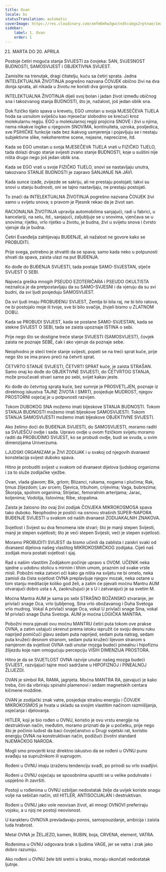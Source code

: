 ```yaml
---
title: Ovan
locale: bs
statusTranslation: automatic
coverImage: https://res.cloudinary.com/xmfm6mhw3gwctndtcubgx2rptnae/image/upload/v1741354450/small_cover_tratado_esoterico_de_astrologia_hermetica_6210a35442.webp
sidebar:
    label: 1. Ovan
    order: 1
---
```

21. MARTA DO 20. APRILA

Postoje četiri moguća stanja SVIJESTI za čovjeka: SAN, SVJESNOST BUDNOSTI, SAMOSVIJEST i OBJEKTIVNA SVIJEST.

Zamislite na trenutak, dragi čitatelju, kuću sa četiri sprata. Jadna INTELEKTUALNA ŽIVOTINJA pogrešno nazvana ČOVJEK obično živi na dva donja sprata, ali nikada u životu ne koristi dva gornja sprata.

INTELEKTUALNA ŽIVOTINJA dijeli svoj bolan i jadan život između običnog sna i takozvanog stanja BUDNOSTI, što je, nažalost, još jedan oblik sna.

Dok fizičko tijelo spava u krevetu, EGO umotan u svoja MJESEČEVA TIJELA hoda sa usnulom sviješću kao mjesečar slobodno se krećući kroz molekularnu regiju. EGO u molekularnoj regiji projicira SNOVE i živi u njima, nema nikakve logike u njegovim SNOVIMA, kontinuiteta, uzroka, posljedica, sve PSIHIČKE funkcije rade bez ikakvog usmjerenja i pojavljuju se i nestaju subjektivne slike, nekoherentne scene, nejasne, neprecizne, itd.

Kada se EGO umotan u svoja MJESEČEVA TIJELA vrati u FIZIČKO TIJELO, tada dolazi drugo stanje svijesti zvano stanje BUDNOSTI, koje u suštini nije ništa drugo nego još jedan oblik sna.

Kada se EGO vrati u svoje FIZIČKO TIJELO, snovi se nastavljaju unutra, takozvano STANJE BUDNOSTI je zapravo SANJANJE NA JAVI.

Kada sunce izađe, zvijezde se sakriju, ali ne prestaju postojati; takvi su snovi u stanju budnosti, oni se tajno nastavljaju, ne prestaju postojati.

To znači da INTELEKTUALNA ŽIVOTINJA pogrešno nazvana ČOVJEK živi samo u svijetu snova; s pravom je Pjesnik rekao da je život san.

RACIONALNA ŽIVOTINJA upravlja automobilima sanjajući, radi u fabrici, u kancelariji, na selu, itd., sanjajući, zaljubljuje se u snovima, vjenčava se u snovima; rijetko, vrlo rijetko u životu, je budna, živi u svijetu snova i čvrsto vjeruje da je budna.

Četiri Evanđelja zahtijevaju BUĐENJE, ali nažalost ne govore kako se PROBUDITI.

Prije svega, potrebno je shvatiti da se spava; samo kada neko u potpunosti shvati da spava, zaista ulazi na put BUĐENJA.

Ko dođe do BUĐENJA SVIJESTI, tada postaje SAMO-SVJESTAN, stječe SVIJEST O SEBI.

Najveća greška mnogih PSEUDO EZOTERIČARA i PSEUDO OKULTISTA neznalica je da pretpostavljaju da su SAMO-SVJESNI i da vjeruju da su svi budni, da svi ljudi posjeduju SAMOSVIJEST.

Da svi ljudi imaju PROBUĐENU SVIJEST, Zemlja bi bila raj, ne bi bilo ratova, ne bi postojalo moje ili tvoje, sve bi bilo svačije, živjeli bismo u ZLATNOM DOBU.

Kada se PROBUDI SVIJEST, kada se postane SAMO-SVJESTAN, kada se stekne SVIJEST O SEBI, tada se zaista upoznaje ISTINA o sebi.

Prije nego što se dostigne treće stanje SVIJESTI (SAMOSVIJEST), čovjek zaista ne poznaje SEBE, čak i ako vjeruje da poznaje sebe.

Neophodno je steći treće stanje svijesti, popeti se na treći sprat kuće, prije nego što se ima pravo preći na četvrti sprat.

ČETVRTO STANJE SVIJESTI, ČETVRTI SPRAT kuće, je zaista STRAŠAN. Samo onaj ko dođe do OBJEKTIVNE SVIJESTI, do ČETVRTOG STANJA, može proučavati stvari same po sebi, svijet kakav jeste.

Ko dođe do četvrtog sprata kuće, bez sumnje je PROSVETLJEN, poznaje iz direktnog iskustva TAJNE ŽIVOTA I SMRTI, posjeduje MUDROST, njegov PROSTORNI osjećaj je u potpunosti razvijen.

Tokom DUBOKOG SNA možemo imati bljeskove STANJA BUDNOSTI. Tokom STANJA BUDNOSTI možemo imati bljeskove SAMOSVIJESTI. Tokom STANJA SAMOSVIJESTI možemo imati bljeskove OBJEKTIVNE SVIJESTI.

Ako želimo doći do BUĐENJA SVIJESTI, do SAMOSVIJESTI, moramo raditi sa SVIJEŠĆU ovdje i sada. Upravo ovdje u ovom fizičkom svijetu moramo raditi da PROBUDIMO SVIJEST, ko se probudi ovdje, budi se svuda, u svim dimenzijama Univerzuma.

LJUDSKI ORGANIZAM je ŽIVI ZODIJAK i u svakoj od njegovih dvanaest konstelacija svijest duboko spava.

Hitno je probuditi svijest u svakom od dvanaest dijelova ljudskog organizma i za to služe zodijačke vježbe.

Ovan, vlada glavom; Bik, grlom; Blizanci, rukama, nogama i plućima; Rak, timus žlijezdom; Lav srcem; Djevica, trbuhom, crijevima; Vaga, bubrezima; Škorpija, spolnim organima; Strijelac, femoralnim arterijama; Jarac, koljenima; Vodolija, listovima; Ribe, stopalima.

Zaista je žalosno što ovaj živi zodijak ČOVJEKA MIKROKOSMOSA spava tako duboko. Neophodno je postići na osnovu strašnih SUPER-NAPORA BUĐENJE SVIJESTI u svakom od naših dvanaest ZODIJAKALNIH ZNAKOVA.

Svjetlost i Svijest su dva fenomena iste stvari; što je manji stepen Svijesti, manji je stepen svjetlosti; što je veći stepen Svijesti, veći je stepen svjetlosti.

Moramo PROBUDITI SVIJEST da bismo učinili da zablista i zaiskri svaki od dvanaest dijelova našeg vlastitog MIKROKOSMIČKOG zodijaka. Cijeli naš zodijak mora postati svjetlost i sjaj.

Rad s našim vlastitim Zodijakom počinje upravo s OVOM. UČENIK neka sjedne u udobnu stolicu s mirnim i tihim umom, praznim od svake vrste misli. Pobožni neka zatvori oči kako ga ništa na svijetu ne bi omelo, neka zamisli da čista svjetlost OVNA preplavljuje njegov mozak, neka ostane u tom stanju meditacije koliko god želi, a zatim će pjevati moćnu Mantru AUM otvarajući dobro usta s A, zaokružujući je s U i zatvarajući je sa svetim M.

Moćna Mantra AUM je sama po sebi STRAŠNO BOŽANSKO stvaranje, jer privlači snage Oca, vrlo ljubljenog, Sina vrlo obožavanog i Duha Svetoga vrlo mudrog. Vokal A privlači snage Oca, vokal U privlači snage Sina, vokal M privlači snage Duha Svetoga. AUM je moćna LOGIČKA MANTRA.

Pobožni mora pjevati ovu moćnu MANTRU četiri puta tokom ove prakse OVNA, a zatim ustajući okrenut prema istoku ispružit će svoju desnu ruku naprijed pomičući glavu sedam puta naprijed, sedam puta natrag, sedam puta kružeći desnom stranom, sedam puta kružeći lijevom stranom s namjerom da svjetlost OVNA radi unutar mozga budeći pinealnu i hipofiznu žlijezdu koje nam omogućuju percepciju VIŠIH DIMENZIJA PROSTORA.

Hitno je da se SVJETLOST OVNA razvije unutar našeg mozga budeći SVIJEST, razvijajući tajne moći sadržane u HIPOFIZNOJ i PINEALNOJ ŽLIJEZDI.

OVAN je simbol RA, RAMA, jagnjeta. Moćna MANTRA RA, pjevajući je kako treba, čini da vibriraju spinalni plamenovi i sedam magnetskih centara kičmene moždine.

OVAN je zodijački znak vatre, posjeduje strašnu energiju i ČOVJEK MIKROKOSMOS je hvata u skladu sa svojim vlastitim načinom razmišljanja, osjećanja i djelovanja.

HITLER, koji je bio rođen u OVNU, koristio je ovu vrstu energije na destruktivan način, međutim, moramo priznati da je u početku, prije nego što je počinio ludost da baci čovječanstvo u Drugi svjetski rat, koristio energiju OVNA na konstruktivan način, podižući životni standard NJEMAČKOG NARODA.

Mogli smo provjeriti kroz direktno iskustvo da se rođeni u OVNU puno svađaju sa supružnikom ili suprugom.

Rođeni u OVNU imaju izraženu tendenciju svađi, po prirodi su vrlo svadljivi.

Rođeni u OVNU osjećaju se sposobnima upustiti se u velike poduhvate i uspješno ih završiti.

Postoji u rođenima u OVNU ozbiljan nedostatak želje da uvijek koriste snagu volje na sebičan način, stil HITLER, ANTISOCIJALAN i destruktivan.

Rođeni u OVNU jako vole neovisan život, ali mnogi OVNOVI preferiraju vojsku, a u njoj ne postoji neovisnost.

U karakteru OVNOVA prevladavaju ponos, samopouzdanje, ambicija i zaista luda hrabrost.

Metal OVNA je ŽELJEZO, kamen, RUBIN, boja, CRVENA, element, VATRA.

Rođenima u OVNU odgovara brak s ljudima VAGE, jer se vatra i zrak jako dobro razumiju.

Ako rođeni u OVNU žele biti sretni u braku, moraju okončati nedostatak ljutnje.

